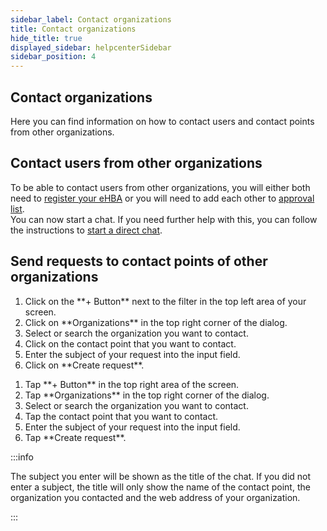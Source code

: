 ```yaml
---
sidebar_label: Contact organizations
title: Contact organizations
hide_title: true
displayed_sidebar: helpcenterSidebar
sidebar_position: 4
---
```




<div class="hero hero--primary">
  <div class="container">
    <h2 class="hero__title">Contact organizations</h2>
    <p class="hero__subtitle">Here you can find information on how to contact users and contact points from other organizations.</p>
  </div>
</div>

## Contact users from other organizations

To be able to contact users from other organizations, you will either both need to [register your eHBA](./use-ehba#register-ehba-card)
or you will need to add each other to [approval list](./approval-list).  
You can now start a chat. If you need further help with this, you can follow the instructions to [start a direct chat](../using-famedly/chats#start-direct-chat).   

## Send requests to contact points of other organizations

<Tabs>
  <TabItem value="desktop" label="Desktop" default>
  <ol>
    <li>Click on the **+ Button** next to the filter in the top left area of your screen.</li>
    <li>Click on **Organizations** in the top right corner of the dialog.</li>
    <li>Select or search the organization you want to contact.</li>
    <li>Click on the contact point that you want to contact.</li>
    <li>Enter the subject of your request into the input field.</li>
    <li>Click on **Create request**.</li>
  </ol>
  </TabItem>
  <TabItem value="mobile" label="Mobile">
  <ol>
    <li>Tap **+ Button** in the top right area of the screen.</li>
    <li>Tap **Organizations** in the top right corner of the dialog.</li>
    <li>Select or search the organization you want to contact.</li>
    <li>Tap the contact point that you want to contact.</li>
    <li>Enter the subject of your request into the input field.</li>
    <li>Tap **Create request**.</li>
  </ol>
  </TabItem>
</Tabs>

:::info

The subject you enter will be shown as the title of the chat. If you did not enter a subject, the title will only show the name of the contact point, the organization you contacted and the web address of your organization.  

:::

